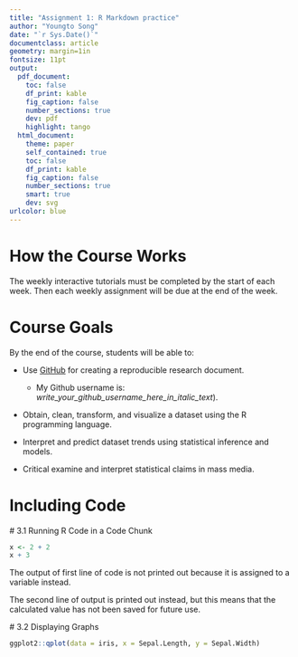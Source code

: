 ```yaml
---
title: "Assignment 1: R Markdown practice"
author: "Youngto Song"
date: "`r Sys.Date()`"
documentclass: article
geometry: margin=1in
fontsize: 11pt
output:
  pdf_document:
    toc: false
    df_print: kable
    fig_caption: false
    number_sections: true
    dev: pdf
    highlight: tango
  html_document:
    theme: paper
    self_contained: true
    toc: false
    df_print: kable
    fig_caption: false
    number_sections: true
    smart: true
    dev: svg
urlcolor: blue
---
```


<!-- Write your Markdown below this line -->



# How the Course Works

The weekly interactive tutorials must be completed by the start of each week. Then each weekly
assignment will be due at the end of the week.

# Course Goals

By the end of the course, students will be able to:

- Use [GitHub](https://github.com/) for creating a reproducible research document.

   + My Github username is: *write_your_github_username_here_in_italic_text*).
 
- Obtain, clean, transform, and visualize a dataset using the R programming language.

- Interpret and predict dataset trends using statistical inference and models.

- Critical examine and interpret statistical claims in mass media.

# Including Code

  # 3.1 Running R Code in a Code Chunk

```r
x <- 2 + 2
x + 3
```

The output of first line of code is not printed out because it is assigned to a variable instead.

The second line of output is printed out instead, but this means that the calculated value has not been saved for future use.

  # 3.2 Displaying Graphs
```r
ggplot2::qplot(data = iris, x = Sepal.Length, y = Sepal.Width)
```
